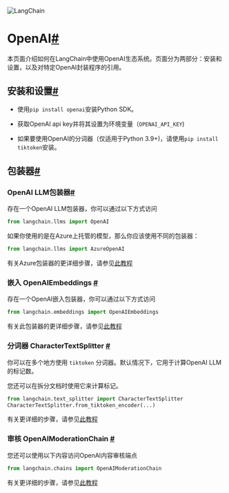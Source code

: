 

<Head>
  <script>
    {
      `(function() {
         var _hmt = _hmt || [];
(function() {
  var hm = document.createElement("script");
  hm.src = "https://hm.baidu.com/hm.js?e60fb290e204e04c5cb6f79b0ac1e697";
  var s = document.getElementsByTagName("script")[0]; 
  s.parentNode.insertBefore(hm, s);
})();
       })();`
    }
  </script>
</Head>

![LangChain](https://pica.zhimg.com/50/v2-56e8bbb52aa271012541c1fe1ceb11a2_r.gif)





OpenAI[#](#openai "跳转到此标题的链接")
==============================

本页面介绍如何在LangChain中使用OpenAI生态系统。页面分为两部分：安装和设置，以及对特定OpenAI封装程序的引用。

安装和设置[#](#installation-and-setup "跳转到此标题的链接")
---------------------------------------------

* 使用`pip install openai`安装Python SDK。

* 获取OpenAI api key并将其设置为环境变量（`OPENAI_API_KEY`)

* 如果要使用OpenAI的分词器（仅适用于Python 3.9+)，请使用`pip install tiktoken`安装。

包装器[#](#wrappers "永久链接到此标题")
----------------------------

### OpenAI LLM包装器[#](#llm "永久链接到此标题")

存在一个OpenAI LLM包装器，你可以通过以下方式访问

```python
from langchain.llms import OpenAI

```

如果你使用的是在Azure上托管的模型，那么你应该使用不同的包装器：

```python
from langchain.llms import AzureOpenAI

```

有关Azure包装器的更详细步骤，请参见[此教程](../modules/models/llms/integrations/azure_openai_example)

### 嵌入 OpenAIEmbeddings [#](#embeddings "永久链接到此标题")

存在一个OpenAI嵌入包装器，你可以通过以下方式访问

```python
from langchain.embeddings import OpenAIEmbeddings

```

有关此包装器的更详细步骤，请参见[此教程](../modules/models/text_embedding/examples/openai)

### 分词器 CharacterTextSplitter [#](#tokenizer "永久链接到此标题")

你可以在多个地方使用 `tiktoken` 分词器。默认情况下，它用于计算OpenAI LLM的标记数。

您还可以在拆分文档时使用它来计算标记。

```python
from langchain.text_splitter import CharacterTextSplitter
CharacterTextSplitter.from_tiktoken_encoder(...)

```

有关更详细的步骤，请参见[此教程](../modules/indexes/text_splitters/examples/tiktoken)

### 审核 OpenAIModerationChain [#](#moderation "此标题的永久链接")

您还可以使用以下内容访问OpenAI内容审核端点

```python
from langchain.chains import OpenAIModerationChain

```

有关更详细的步骤，请参见[此教程](../modules/chains/examples/moderation)

